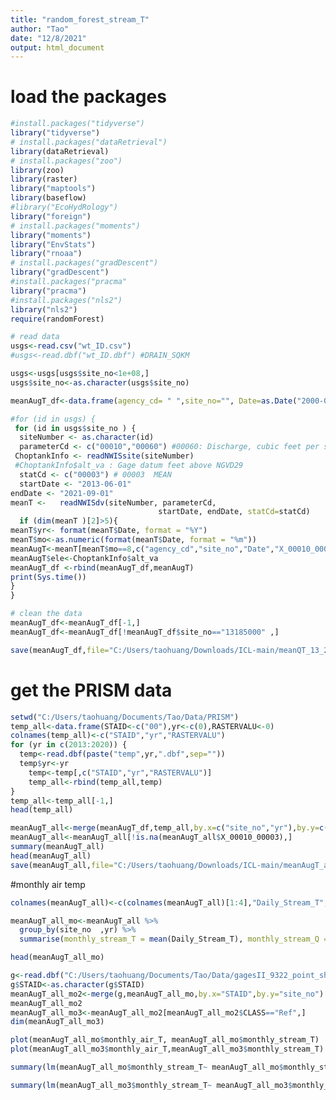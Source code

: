---
title: "random_forest_stream_T"
author: "Tao"
date: "12/8/2021"
output: html_document
---

# load the packages
```{r}
#install.packages("tidyverse")
library("tidyverse")
# install.packages("dataRetrieval")
library(dataRetrieval)
# install.packages("zoo") 
library(zoo)
library(raster)
library("maptools")
library(baseflow)
#library("EcoHydRology")
library("foreign")
# install.packages("moments") 
library("moments")
library("EnvStats")
library("rnoaa")
# install.packages("gradDescent") 
library("gradDescent")
#install.packages("pracma"
library("pracma")
#install.packages("nls2")
library("nls2")
require(randomForest)
```

```{r}
# read data
usgs<-read.csv("wt_ID.csv")
#usgs<-read.dbf("wt_ID.dbf") #DRAIN_SQKM

usgs<-usgs[usgs$site_no<1e+08,]
usgs$site_no<-as.character(usgs$site_no)

meanAugT_df<-data.frame(agency_cd= " ",site_no="", Date=as.Date("2000-01-01",format="%Y-%m-%d"),X_00010_00003=0,    X_00010_00003_cd= "",X_00060_00003=0,    X_00060_00003_cd= "",yr="",mo=0 , ele=0)

#for (id in usgs) {
 for (id in usgs$site_no ) {
  siteNumber <- as.character(id) 
  parameterCd <- c("00010","00060") #00060: Discharge, cubic feet per second
 ChoptankInfo <- readNWISsite(siteNumber)
 #ChoptankInfo$alt_va : Gage datum feet above NGVD29
  statCd <- c("00003") # 00003	MEAN
  startDate <- "2013-06-01"
endDate <- "2021-09-01"
meanT <-   readNWISdv(siteNumber, parameterCd, 
                                 startDate, endDate, statCd=statCd)
  if (dim(meanT )[2]>5){
meanT$yr<- format(meanT$Date, format = "%Y") 
meanT$mo<-as.numeric(format(meanT$Date, format = "%m"))
meanAugT<-meanT[meanT$mo==8,c("agency_cd","site_no","Date","X_00010_00003","X_00010_00003_cd","X_00060_00003","X_00060_00003_cd","yr","mo"  )]
meanAugT$ele<-ChoptankInfo$alt_va
meanAugT_df <-rbind(meanAugT_df,meanAugT)
print(Sys.time())
}
}

# clean the data
meanAugT_df<-meanAugT_df[-1,]
meanAugT_df<-meanAugT_df[!meanAugT_df$site_no=="13185000" ,]

save(meanAugT_df,file="C:/Users/taohuang/Downloads/ICL-main/meanQT_13_21.Rdata")

```

# get the PRISM data
```{r}
setwd("C:/Users/taohuang/Documents/Tao/Data/PRISM")
temp_all<-data.frame(STAID<-c("00"),yr<-c(0),RASTERVALU<-0)
colnames(temp_all)<-c("STAID","yr","RASTERVALU")
for (yr in c(2013:2020)) {
  temp<-read.dbf(paste("temp",yr,".dbf",sep=""))
  temp$yr<-yr
    temp<-temp[,c("STAID","yr","RASTERVALU")]
    temp_all<-rbind(temp_all,temp)
}
temp_all<-temp_all[-1,]
head(temp_all)
```

```{r}
meanAugT_all<-merge(meanAugT_df,temp_all,by.x=c("site_no","yr"),by.y=c("STAID","yr"))
meanAugT_all<-meanAugT_all[!is.na(meanAugT_all$X_00010_00003),]
summary(meanAugT_all)
head(meanAugT_all)
save(meanAugT_all,file="C:/Users/taohuang/Downloads/ICL-main/meanAugT_all.Rdata")
```


#monthly air temp
```{r}
colnames(meanAugT_all)<-c(colnames(meanAugT_all)[1:4],"Daily_Stream_T","X_00010_00003_cd", "Daily_Q", "X_00060_00003_cd" ,"mo"  ,             "ele"         ,     "Monthly_air_T"  )

meanAugT_all_mo<-meanAugT_all %>%
  group_by(site_no  ,yr) %>%
  summarise(monthly_stream_T = mean(Daily_Stream_T), monthly_stream_Q = mean(Daily_Q),ele= mean(ele), monthly_air_T=mean(Monthly_air_T) )

head(meanAugT_all_mo)
```

```{r}
g<-read.dbf("C:/Users/taohuang/Documents/Tao/Data/gagesII_9322_point_shapefile/gagesII_9322_sept30_2011.dbf")
g$STAID<-as.character(g$STAID)
meanAugT_all_mo2<-merge(g,meanAugT_all_mo,by.x="STAID",by.y="site_no")
meanAugT_all_mo2
meanAugT_all_mo3<-meanAugT_all_mo2[meanAugT_all_mo2$CLASS=="Ref",]
dim(meanAugT_all_mo3)
```


```{r}
plot(meanAugT_all_mo$monthly_air_T, meanAugT_all_mo$monthly_stream_T)
plot(meanAugT_all_mo3$monthly_air_T,meanAugT_all_mo3$monthly_stream_T)
```


```{r}
summary(lm(meanAugT_all_mo$monthly_stream_T~ meanAugT_all_mo$monthly_stream_Q +meanAugT_all_mo$monthly_air_T+ meanAugT_all_mo$ele))

summary(lm(meanAugT_all_mo3$monthly_stream_T~ meanAugT_all_mo3$monthly_stream_Q +meanAugT_all_mo3$monthly_air_T+ meanAugT_all_mo3$ele))
```

